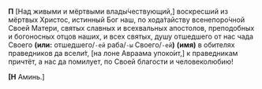 **П** <R>[</R>Над живыми и мёртвыми влады́чествующий,<R>]</R> воскресший из мёртвых Христос, истинный Бог наш, по хода́тайству всенепоро́чной Своей Матери, святых славных и всехвальных апостолов, преподобных и богоносных отцов наших, и всех святых, душу отшедшего от нас чада Своего **(или:** отшедшего/`-ей` раба/`-ы` Своего/`-ей`**)** **(имя)** в обителях праведников да всели́т, <R>[</R>на лоне Авраама упоко́ит,<R>]</R> к праведникам причтёт, а нас да помилует, по Своей благости и человеколюбию!

**[Н** Аминь.<R>]</R>
